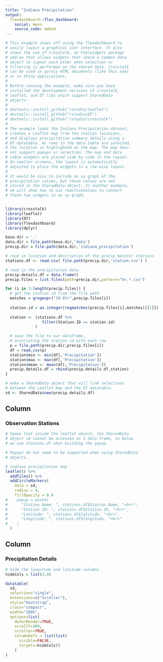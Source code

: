 ```yaml
---
title: "Indiana Precipitation"
output: 
  flexdashboard::flex_dashboard:
    social: menu
    source_code: embed
---
```


```r

# This example shows off using the flexdashboard to
# easily layout a graphical user interface. It also
# shows the use of Crosstalk, an htmlwidgets package
# add-on that allows widgets that share a common data
# object to signal each other when selection or
# filtering is performed on the shared data. Crosstalk
# can be used in purely HTML documents (like this one)
# or in Shiny applications.
#
# Before running the example, make sure you have
# installed the development versions of crosstalk,
# leaflet, and DT libs which support SharedData
# objects:
#
# devtools::install_github("rstudio/leaflet")
# devtools::install_github("rstudio/DT")
# devtools::install_github("rstudio/crosstalk")
#
# The example loads the Indiana Precipitation dataset,
# creates a Leaflet map from the station locations,
# and displays precipitation summary details using a
# DT datatable. As rows in the data table are selected,
# the location is highlighted on the map. The map does
# not support popups or selection. The map and data
# table widgets are placed side by side in the layout.
# On smaller screens, the layout is automatically
# adjusted to place the widgets in a row-wise layout.
#
# It would be nice to include an xy graph of the
# precipitation values, but these values are not
# stored in the SharedData object. In another example,
# we will show how to use reactiveValues to connect
# these two widgets to an xy graph.


library(crosstalk)
library(leaflet)
library(DT)
library(flexdashboard)
library(dplyr)

base.dir = '.'
data.dir = file.path(base.dir,'data')
precip.dir = file.path(data.dir,'indiana_precipitation')

# read in location and description of the precip monitor stations
stations.df <- read.csv( file.path(precip.dir,'station.csv') )

# read in the precipitation data
precip.details.df = data.frame()
precip.files = list.files(path=precip.dir,pattern="hr.*.csv")

for (i in 1:length(precip.files)) {
  # get the station id from the file path
  matches = gregexpr("[0-9]+",precip.files[i])
  
  station.id = as.integer(regmatches(precip.files[i],matches)[[1]])
  
  station <- (stations.df %>%
                filter(Station.ID == station.id)
             )

  # save the file to our dataframe,
  # associating the station id with each row
  p = file.path(precip.dir,precip.files[i])
  df = read.csv(p)
  station$min <- min(df[,'Precipitation'])
  station$max <- max(df[,'Precipitation'])
  station$mean <- mean(df[,'Precipitation'])
  precip.details.df = rbind(precip.details.df,station)
}

# make a SharedData object that will link selections
# between the Leaflet map and the DT datatable.
sd <- SharedData$new(precip.details.df)
```

Column {data-width=500}
--------------

### Observation Stations
```r
# Seems that inside the leaflet object, the SharedData
# object sd cannot be accessed as a data frame, so below
# we use stations.df when building the popup.

# Popups do not seem to be supported when using SharedData
# objects.

# indiana precipitation map
leaflet() %>%
  addTiles() %>%
  addCircleMarkers(
    data = sd,
    radius = 4,
    fillOpacity = 0.8
#    popup = paste(
#      "Station Name: ", stations.df$Station.Name, "<br>",
#      "Station ID: ", stations.df$Station.ID, "<br>",
#      "Latitude: ", stations.df$latitude, "<br>",
#      "Longitude: ", stations.df$longitude, "<br>"
#    )
  )
```

Column {data-width=500}
--------------

### Precipitation Details 
```r
# hide the longitude and latitude columns
hideCols = list(3,4)

datatable(
  sd,
  selection="single",
  extensions=c("Scroller"),
  style="bootstrap",
  class="compact",
  width="100%",
  options=list(
    deferRender=TRUE,
    scrollY=300,
    scroller=TRUE,
    columnDefs = list(list(
      visible=FALSE,
      targets=hideCols))
    )
)
```
